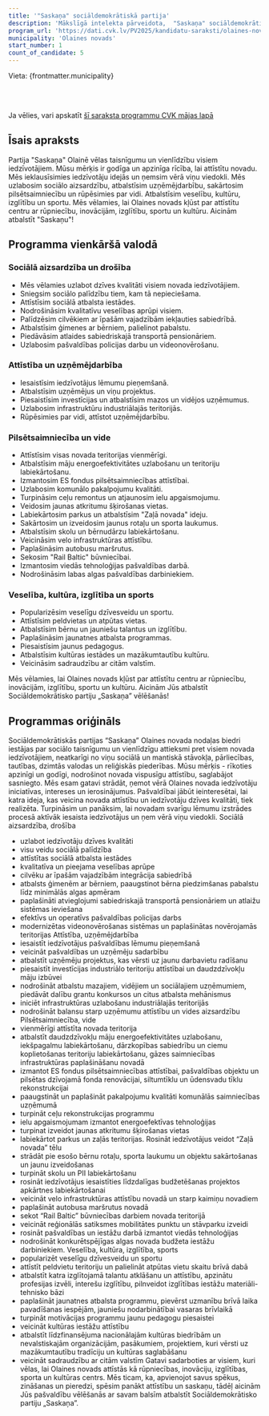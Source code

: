 ```yaml
---
title: '"Saskaņa" sociāldemokrātiskā partija'
description: 'Mākslīgā intelekta pārveidota,  "Saskaņa" sociāldemokrātiskā partija - Olaines novads programma vienkāršā valodā'
program_url: 'https://dati.cvk.lv/PV2025/kandidatu-saraksti/olaines-novads/saskana-socialdemokratiska-partija'
municipality: 'Olaines novads'
start_number: 1
count_of_candidate: 5
---
```



Vieta: {frontmatter.municipality}<br/>

<Badge text="Sociālais taisnīgums" variant="note" size="small" /> <Badge text="Iedzīvotāju iesaiste" variant="note" size="small" /> <Badge text="Uzņēmējdarbības atbalsts" variant="note" size="small" /> <Badge text="Pilsētsaimniecības attīstība" variant="note" size="small" /> <Badge text="Veselīgs dzīvesveids un sports" variant="note" size="small" />

<br/><br/> 

<Card title='Šis ir mākslīga intelekta ģenerēts apraksts' icon='starlight'>
    Ja vēlies, vari apskatīt <a href={frontmatter.program_url} target='_blank'>šī saraksta programmu CVK mājas lapā</a>
    </Card>

## Īsais apraksts

Partija "Saskaņa" Olainē vēlas taisnīgumu un vienlīdzību visiem iedzīvotājiem. Mūsu mērķis ir godīga un apzinīga rīcība, lai attīstītu novadu. Mēs ieklausīsimies iedzīvotāju idejās un ņemsim vērā viņu viedokli. Mēs uzlabosim sociālo aizsardzību, atbalstīsim uzņēmējdarbību, sakārtosim pilsētsaimniecību un rūpēsimies par vidi. Atbalstīsim veselību, kultūru, izglītību un sportu. Mēs vēlamies, lai Olaines novads kļūst par attīstītu centru ar rūpniecību, inovācijām, izglītību, sportu un kultūru. Aicinām atbalstīt "Saskaņu"!

## Programma vienkāršā valodā

### Sociālā aizsardzība un drošība
*   Mēs vēlamies uzlabot dzīves kvalitāti visiem novada iedzīvotājiem.
*   Sniegsim sociālo palīdzību tiem, kam tā nepieciešama.
*   Attīstīsim sociālā atbalsta iestādes.
*   Nodrošināsim kvalitatīvu veselības aprūpi visiem.
*   Palīdzēsim cilvēkiem ar īpašām vajadzībām iekļauties sabiedrībā.
*   Atbalstīsim ģimenes ar bērniem, palielinot pabalstu.
*   Piedāvāsim atlaides sabiedriskajā transportā pensionāriem.
*   Uzlabosim pašvaldības policijas darbu un videonovērošanu.

### Attīstība un uzņēmējdarbība
*   Iesaistīsim iedzīvotājus lēmumu pieņemšanā.
*   Atbalstīsim uzņēmējus un viņu projektus.
*   Piesaistīsim investīcijas un atbalstīsim mazos un vidējos uzņēmumus.
*   Uzlabosim infrastruktūru industriālajās teritorijās.
*   Rūpēsimies par vidi, attīstot uzņēmējdarbību.

### Pilsētsaimniecība un vide
*   Attīstīsim visas novada teritorijas vienmērīgi.
*   Atbalstīsim māju energoefektivitātes uzlabošanu un teritoriju labiekārtošanu.
*   Izmantosim ES fondus pilsētsaimniecības attīstībai.
*   Uzlabosim komunālo pakalpojumu kvalitāti.
*   Turpināsim ceļu remontus un atjaunosim ielu apgaismojumu.
*   Veidosim jaunas atkritumu šķirošanas vietas.
*   Labiekārtosim parkus un atbalstīsim "Zaļā novada" ideju.
*   Sakārtosim un izveidosim jaunus rotaļu un sporta laukumus.
*   Atbalstīsim skolu un bērnudārzu labiekārtošanu.
*   Veicināsim velo infrastruktūras attīstību.
*   Paplašināsim autobusu maršrutus.
*   Sekosim "Rail Baltic" būvniecībai.
*   Izmantosim viedās tehnoloģijas pašvaldības darbā.
*   Nodrošināsim labas algas pašvaldības darbiniekiem.

### Veselība, kultūra, izglītība un sports
*   Popularizēsim veselīgu dzīvesveidu un sportu.
*   Attīstīsim peldvietas un atpūtas vietas.
*   Atbalstīsim bērnu un jauniešu talantus un izglītību.
*   Paplašināsim jaunatnes atbalsta programmas.
*   Piesaistīsim jaunus pedagogus.
*   Atbalstīsim kultūras iestādes un mazākumtautību kultūru.
*   Veicināsim sadraudzību ar citām valstīm.

Mēs vēlamies, lai Olaines novads kļūst par attīstītu centru ar rūpniecību, inovācijām, izglītību, sportu un kultūru. Aicinām Jūs atbalstīt Sociāldemokrātisko partiju „Saskaņa” vēlēšanās!

## Programmas oriģināls

Sociāldemokrātiskās partijas “Saskaņa” Olaines novada nodaļas biedri iestājas par sociālo taisnīgumu un vienlīdzīgu attieksmi pret visiem novada iedzīvotājiem, neatkarīgi no viņu sociālā un mantiskā stāvokļa, pārliecības, tautības, dzimtās valodas un reliģiskās piederības. Mūsu mērķis - rīkoties apzinīgi un godīgi, nodrošinot novada vispusīgu attīstību, saglabājot sasniegto.
Mēs esam gatavi strādāt, ņemot vērā Olaines novada iedzīvotāju iniciatīvas, intereses un ierosinājumus. Pašvaldībai jābūt ieinteresētai, lai katra ideja, kas veicina novada attīstību un iedzīvotāju dzīves kvalitāti, tiek realizēta. Turpināsim un panāksim, lai novadam svarīgu lēmumu izstrādes procesā aktīvāk iesaista iedzīvotājus un ņem vērā viņu viedokli.
Sociālā aizsardzība, drošība
- uzlabot iedzīvotāju dzīves kvalitāti
- visu veidu sociālā palīdzība
- attīstītas sociālā atbalsta iestādes
- kvalitatīva un pieejama veselības aprūpe
- cilvēku ar īpašām vajadzībām integrācija sabiedrībā
- atbalsts ģimenēm ar bērniem, paaugstinot bērna piedzimšanas pabalstu līdz minimālās algas apmēram
- paplašināti atvieglojumi sabiedriskajā transportā pensionāriem un atlaižu sistēmas ieviešana
- efektīvs un operatīvs pašvaldības policijas darbs
- modernizētas videonovērošanas sistēmas un paplašinātas novērojamās teritorijas
Attīstība, uzņēmējdarbība
- iesaistīt iedzīvotājus pašvaldības lēmumu pieņemšanā
- veicināt pašvaldības un uzņēmēju sadarbību
- atbalstīt uzņēmēju projektus, kas vērsti uz jaunu darbavietu radīšanu
- piesaistīt investīcijas industriālo teritoriju attīstībai un daudzdzīvokļu māju izbūvei
- nodrošināt atbalstu mazajiem, vidējiem un sociālajiem uzņēmumiem, piedāvāt dalību grantu konkursos un citus atbalsta mehānismus
- iniciēt infrastruktūras uzlabošanu industriālajās teritorijās
- nodrošināt balansu starp uzņēmumu attīstību un vides aizsardzību
Pilsētsaimniecība, vide
- vienmērīgi attīstīta novada teritorija
- atbalstīt daudzdzīvokļu māju energoefektivitātes uzlabošanu, iekšpagalmu labiekārtošanu, dārzkopības sabiedrību un ciemu koplietošanas teritoriju labiekārtošanu, gāzes saimniecības infrastruktūras paplašināšanu novadā
- izmantot ES fondus pilsētsaimniecības attīstībai, pašvaldības objektu un pilsētas dzīvojamā fonda renovācijai, siltumtīklu un ūdensvadu tīklu rekonstrukcijai
- paaugstināt un paplašināt pakalpojumu kvalitāti komunālās saimniecības uzņēmumā
- turpināt ceļu rekonstrukcijas programmu
- ielu apgaismojumam izmantot energoefektīvas tehnoloģijas
- turpinat izveidot jaunas atkritumu šķirošanas vietas
- labiekārtot parkus un zaļās teritorijas. Rosināt iedzīvotājus veidot “Zaļā novada” tēlu
- strādāt pie esošo bērnu rotaļu, sporta laukumu un objektu sakārtošanas un jaunu izveidošanas
- turpināt skolu un PII labiekārtošanu
- rosināt iedzīvotājus iesaistīties līdzdalīgas budžetēšanas projektos apkārtnes labiekārtošanai
- veicināt velo infrastruktūras attīstību novadā un starp kaimiņu novadiem
- paplašināt autobusa maršrutus novadā
- sekot “Rail Baltic” būvniecības darbiem novada teritorijā
- veicināt reģionālās satiksmes mobilitātes punktu un stāvparku izveidi
- rosināt pašvaldības un iestāžu darbā izmantot viedās tehnoloģijas
- nodrošināt konkurētspējīgas algas novada budžeta iestāžu darbiniekiem.
Veselība, kultūra, izglītība, sports
- popularizēt veselīgu dzīvesveidu un sportu
- attīstīt peldvietu teritoriju un palielināt atpūtas vietu skaitu brīvā dabā
- atbalstīt katra izglītojamā talantu atklāšanu un attīstību, apzinātu profesijas izvēli, interešu izglītību, pilnveidot izglītības iestāžu materiāli-tehnisko bāzi
- paplašināt jaunatnes atbalsta programmu, pievērst uzmanību brīvā laika pavadīšanas iespējām, jauniešu nodarbinātībai vasaras brīvlaikā
- turpināt motivācijas programmu jaunu pedagogu piesaistei
- veicināt kultūras iestāžu attīstību
- atbalstīt līdzfinansējuma nacionālajām kultūras biedrībām un nevalstiskajām organizācijām, pasākumiem, projektiem, kuri vērsti uz mazākumtautību tradīciju un kultūras saglabāšanu
- veicināt sadraudzību ar citām valstīm
Gatavi sadarboties ar visiem, kuri vēlas, lai Olaines novads attīstās kā rūpniecības, inovāciju, izglītības, sporta un kultūras centrs.
Mēs ticam, ka, apvienojot savus spēkus, zināšanas un pieredzi, spēsim panākt attīstību un saskaņu, tādēļ aicinām Jūs pašvaldību vēlēšanās ar savam balsīm atbalstīt Sociāldemokrātisko partiju „Saskaņa”.
